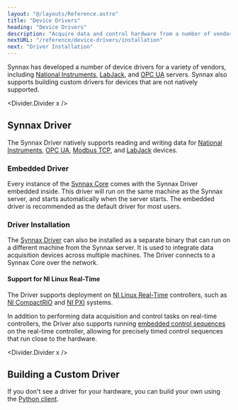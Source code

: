 ```yaml
---
layout: "@/layouts/Reference.astro"
title: "Device Drivers"
heading: "Device Drivers"
description: "Acquire data and control hardware from a number of vendors."
nextURL: "/reference/device-drivers/installation"
next: "Driver Installation"
---
```



Synnax has developed a number of device drivers for a variety of vendors, including
[National Instruments](https://www.ni.com), [LabJack](https://labjack.com), and
[OPC UA](https://opcfoundation.org) servers. Synnax also supports building custom
drivers for devices that are not natively supported.

<Divider.Divider x />

## Synnax Driver

The Synnax Driver natively supports reading and writing data for
[National Instruments](/reference/device-drivers/ni/get-started),
[OPC UA](/reference/device-drivers/opc-ua/connect-server),
[Modbus TCP](/reference/device-drivers/opc-ua/connect-server), and
[LabJack](/reference/device-drivers/labjack/get-started) devices.

### Embedded Driver

Every instance of the [Synnax Core](/reference/cluster/quick-start) comes with the
Synnax Driver embedded inside. This driver will run on the same machine as the Synnax
server, and starts automatically when the server starts. The embedded driver is
recommended as the default driver for most users.

### Driver Installation

The [Synnax Driver](/reference/device-drivers/installation) can also be installed as a
separate binary that can run on a different machine from the Synnax server. It is used
to integrate data acquisition devices across multiple machines. The Driver connects to a
Synnax Core over the network.

#### Support for NI Linux Real-Time

The Driver supports deployment on
[NI Linux Real-Time](https://www.ni.com/en/shop/linux/introduction-to-ni-linux-real-time.html)
controllers, such as [NI CompactRIO](https://www.ni.com/en/shop/compactrio.html) and
[NI PXI](https://www.ni.com/en/shop/pxi.html) systems.

In addition to performing data acquisition and control tasks on real-time controllers,
the Driver also supports running
[embedded control sequences](/reference/control/embedded/get-started) on the real-time
controller, allowing for precisely timed control sequences that run close to the
hardware.

<Divider.Divider x />

## Building a Custom Driver

If you don't see a driver for your hardware, you can build your own using the
[Python client](/reference/python-client/device-driver).
